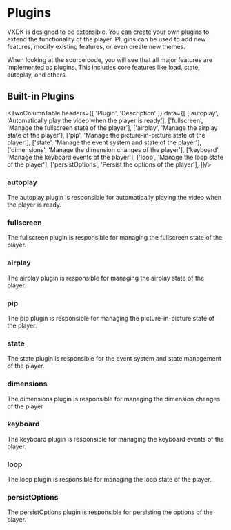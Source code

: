 # Plugins


VXDK is designed to be extensible. You can create your own plugins to extend the functionality of the player. Plugins can be used to add new features, modify existing features, or even create new themes.

When looking at the source code, you will see that all major features are implemented as plugins. This includes core features like load, state, autoplay, and others.



## Built-in Plugins

<TwoColumnTable headers={[
  'Plugin',
  'Description'
]} data={[
  ['autoplay', 'Automatically play the video when the player is ready'],
  ['fullscreen', 'Manage the fullscreen state of the player'],
  ['airplay', 'Manage the airplay state of the player'],
  ['pip', 'Manage the picture-in-picture state of the player'],
  ['state', 'Manage the event system and state of the player'],
  ['dimensions', 'Manage the dimension changes of the player'],
  ['keyboard', 'Manage the keyboard events of the player'],
  ['loop', 'Manage the loop state of the player'],
  ['persistOptions', 'Persist the options of the player'],
]}/>

### autoplay

The autoplay plugin is responsible for automatically playing the video when the player is ready.

### fullscreen

The fullscreen plugin is responsible for managing the fullscreen state of the player.

### airplay

The airplay plugin is responsible for managing the airplay state of the player.

### pip

The pip plugin is responsible for managing the picture-in-picture state of the player.

### state

The state plugin is responsible for the event system and state management of the player.

### dimensions

The dimensions plugin is responsible for managing the dimension changes of the player


### keyboard

The keyboard plugin is responsible for managing the keyboard events of the player.

### loop

The loop plugin is responsible for managing the loop state of the player.

### persistOptions

The persistOptions plugin is responsible for persisting the options of the player.